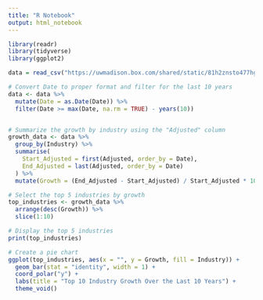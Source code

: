 ```yaml
---
title: "R Notebook"
output: html_notebook
---
```


```r
library(readr)
library(tidyverse)
library(ggplot2)
```



```r
data = read_csv("https://uwmadison.box.com/shared/static/81h2znsto477hgtn99nycawhsy626bae.csv")
```



```r
# Convert Date to proper format and filter for the last 10 years
data <- data %>%
  mutate(Date = as.Date(Date)) %>%
  filter(Date >= max(Date, na.rm = TRUE) - years(10))


# Summarize the growth by industry using the "Adjusted" column
growth_data <- data %>%
  group_by(Industry) %>%
  summarise(
    Start_Adjusted = first(Adjusted, order_by = Date),
    End_Adjusted = last(Adjusted, order_by = Date)
  ) %>%
  mutate(Growth = (End_Adjusted - Start_Adjusted) / Start_Adjusted * 100)

# Select the top 5 industries by growth
top_industries <- growth_data %>%
  arrange(desc(Growth)) %>%
  slice(1:10)

# Display the top 5 industries
print(top_industries)

# Create a pie chart
ggplot(top_industries, aes(x = "", y = Growth, fill = Industry)) +
  geom_bar(stat = "identity", width = 1) +
  coord_polar("y") +
  labs(title = "Top 10 Industry Growth Over the Last 10 Years") +
  theme_void()
```

